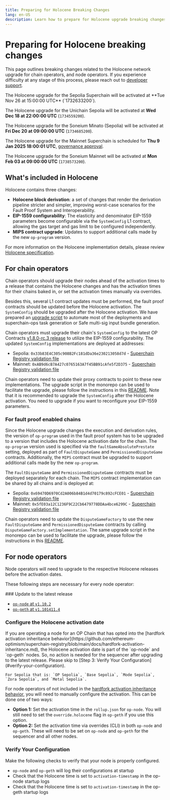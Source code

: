 ```yaml
---
title: Preparing for Holocene Breaking Changes
lang: en-US
description: Learn how to prepare for Holocene upgrade breaking changes.
---
```



# Preparing for Holocene breaking changes

This page outlines breaking changes related to the Holocene network upgrade for chain operators, and node operators.
If you experience difficulty at any stage of this process, please reach out to [developer support](https://github.com/ethereum-optimism/developers/discussions).

<Callout type="info">
  The Holocene upgrade for the Sepolia Superchain will be activated at **Tue Nov 26 at 15:00:00 UTC** (`1732633200`).
  
  The Holocene upgrade for the Unichain Sepolia will be activated at **Wed Dec 18 at 22:00:00 UTC** (`1734559200`).

  The Holocene upgrade for the Soneium Minato (Sepolia) will be activated at **Fri Dec 20 at 09:00:00 UTC** (`1734685200`).

  The Holocene upgrade for the Mainnet Superchain is scheduled for **Thu 9 Jan 2025 18:00:01 UTC**, [governance approval](https://vote.optimism.io/proposals/20127877429053636874064552098716749508236019236440427814457915785398876262515).

  The Holocene upgrade for the Soneium Mainnet will be activated at **Mon Feb 03 at 09:00:00 UTC** (`1738573200`).
</Callout>

## What's included in Holocene

Holocene contains three changes:

*   **Holocene block derivation**: a set of changes that render the derivation pipeline stricter and simpler, improving worst-case scenarios for the Fault Proof System and Interoperability.
*   **EIP-1559 configurability**: The elasticity and denominator EIP-1559 parameters become configurable via the `SystemConfig` L1 contract, allowing the gas target and gas limit to be configured independently.
*   **MIPS contract upgrade**: Updates to support additional calls made by the new `op-program` version.

For more information on the Holocene implementation details, please review [Holocene specification](https://specs.optimism.io/protocol/holocene/overview.html).

## For chain operators

Chain operators should upgrade their nodes ahead of the activation times to a release that contains the Holocene changes and has the activation times for their chains baked in, or set the activation times manually via overrides.

Besides this, several L1 contract updates must be performed, the fault proof contracts should be updated before the Holocene activation. The `SystemConfig` should be upgraded after the Holocene activation. We have prepared an [upgrade script](https://github.com/ethereum-optimism/optimism/tree/op-contracts/v1.8.0-rc.4/packages/contracts-bedrock/scripts/upgrades/holocene) to automate most of the deployments and superchain-ops task generation or Safe multi-sig input bundle generation.

Chain operators must upgrade their chain's `SystemConfig` to the latest OP Contracts [v1.8.0-rc.3 release](https://github.com/ethereum-optimism/optimism/releases/tag/op-contracts%2Fv1.8.0-rc.3) to utilize the EIP-1559 configurability. The updated `SystemConfig` implementations are deployed at addresses:

*   Sepolia: `0x33b83E4C305c908B2Fc181dDa36e230213058d7d` - [Superchain Registry validation file](https://github.com/ethereum-optimism/superchain-registry/blob/ca80c8f88003d599428b79fefc741ceca049da6f/validation/standard/standard-versions-sepolia.toml#L9)
*   Mainnet: `0xAB9d6cB7A427c0765163A7f45BB91cAfe5f2D375` - [Superchain Registry validation file](https://github.com/ethereum-optimism/superchain-registry/blob/ca80c8f88003d599428b79fefc741ceca049da6f/validation/standard/standard-versions-mainnet.toml#L9)

Chain operators need to update their proxy contracts to point to these new implementations. The upgrade script in the monorepo can be used to facilitate the upgrade, please follow the instructions in this [README](https://github.com/ethereum-optimism/optimism/tree/op-contracts/v1.8.0-rc.4/packages/contracts-bedrock/scripts/upgrades/holocene/README.md). Note that it is recommended to upgrade the `SystemConfig` after the Holocene activation. You need to upgrade if you want to reconfigure your EIP-1559 parameters.

### For fault proof enabled chains

Since the Holocene upgrade changes the execution and derivation rules, the version of `op-program` used in the fault proof system has to be upgraded to a version that includes the Holocene activation date for the chain. The `op-program` version used is specified via the `faultGameAbsolutePrestate` setting, deployed as part of `FaultDisputeGame` and `PermissionedDisputeGame` contracts. Additionally, the `MIPS` contract must be upgraded to support additional calls made by the new `op-program`.

The `FaultDisputeGame` and `PermissionedDisputeGame` contracts must be deployed separately for each chain. The `MIPS` contract implementation can be shared by all chains and is deployed at:

*   Sepolia: `0x69470D6970Cd2A006b84B1d4d70179c892cFCE01` - [Superchain Registry validation file](https://github.com/ethereum-optimism/superchain-registry/blob/ca80c8f88003d599428b79fefc741ceca049da6f/validation/standard/standard-versions-mainnet.toml#L12)
*   Mainnet: `0x5fE03a12C1236F9C22Cb6479778DDAa4bce6299C` - [Superchain Registry validation file](https://github.com/ethereum-optimism/superchain-registry/blob/ca80c8f88003d599428b79fefc741ceca049da6f/validation/standard/standard-versions-mainnet.toml#L12)

Chain operators need to update the `DisputeGameFactory` to use the new `FaultDisputeGame` and `PermissionedDisputeGame` contracts by calling `DisputeGameFactory.setImplementation`. The same upgrade script in the monorepo can be used to facilitate the upgrade, please follow the instructions in this [README](https://github.com/ethereum-optimism/optimism/tree/op-contracts/v1.8.0-rc.4/packages/contracts-bedrock/scripts/upgrades/holocene/README.md).

## For node operators

Node operators will need to upgrade to the respective Holocene releases before the activation dates.

These following steps are necessary for every node operator:

<Steps>
  ### Update to the latest release

  *   [`op-node` at `v1.10.2`](https://github.com/ethereum-optimism/optimism/releases/tag/op-node%2Fv1.10.2)
  *   [`op-geth` at `v1.101411.4`](https://github.com/ethereum-optimism/op-geth/releases/tag/v1.101411.4)

  ### Configure the Holocene activation date

  <Callout type="warning">
    If you are operating a node for an OP Chain that has opted into the [hardfork activation inheritance behavior](https://github.com/ethereum-optimism/superchain-registry/blob/main/docs/hardfork-activation-inheritance.md), the Holocene activation date is part of the `op-node` and `op-geth` nodes. So, no action is needed for the sequencer after upgrading to the latest release. Please skip to [Step 3: Verify Your Configuration](#verify-your-configuration).

    For Sepolia that is: `OP Sepolia`, `Base Sepolia`, `Mode Sepolia`, `Zora Sepolia`, and `Metal Sepolia`.
  </Callout>

  For node operators of not included in the [hardfork activation inheritance behavior](https://github.com/ethereum-optimism/superchain-registry/blob/main/docs/hardfork-activation-inheritance.md), you will need to manually configure the activation. This can be done one of two ways:

  *   **Option 1:** Set the activation time in the `rollup.json` for `op-node`. You will still need to set the `override.holocene` flag in `op-geth` if you use this option.
  *   **Option 2:** Set the activation time via overrides (CLI) in both `op-node` and `op-geth`. These will need to be set on `op-node` and `op-geth` for the sequencer and all other nodes.

  ### Verify Your Configuration

  Make the following checks to verify that your node is properly configured.

  *   `op-node` and `op-geth` will log their configurations at startup
  *   Check that the Holocene time is set to `activation-timestamp` in the op-node startup logs
  *   Check that the Holocene time is set to `activation-timestamp` in the op-geth startup logs
</Steps>
